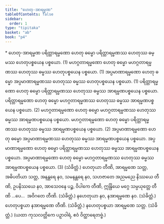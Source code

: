 ```yaml
---
title: "ဟေတု-အာရမ္မဏ"
tableOfContents: false
sidebar:
  order: 1
type: "tipitaka"
basket: "ab"
book: "p4"
---
```



<DynamicBreadcrumb />

<Paragraph type="center" book="p4">
* ဟေတု-အာရမ္မဏ
</Paragraph>

<Division number="168" book="p4" e="ch" v="39" p="525">

<Paragraph number="617" book="p4">
ပရိတ္တာရမ္မဏော ဟေတု ဓမ္မော ပရိတ္တာရမ္မဏဿ ဟေတုဿ ဓမ္မဿ ဟေတုပစ္စယေန ပစ္စယော. (1)
</Paragraph>

<Paragraph number="618" book="p4">
မဟဂ္ဂတာရမ္မဏော ဟေတု ဓမ္မော မဟဂ္ဂတာရမ္မဏဿ ဟေတုဿ ဓမ္မဿ ဟေတုပစ္စယေန ပစ္စယော. (1)
</Paragraph>

<Paragraph number="619" book="p4">
အပ္ပမာဏာရမ္မဏော ဟေတု ဓမ္မော အပ္ပမာဏာရမ္မဏဿ ဟေတုဿ ဓမ္မဿ ဟေတုပစ္စယေန ပစ္စယော. (1)
</Paragraph>

<Paragraph number="620" book="p4">
ပရိတ္တာရမ္မဏော ဟေတု ဓမ္မော ပရိတ္တာရမ္မဏဿ ဟေတုဿ ဓမ္မဿ အာရမ္မဏပစ္စယေန ပစ္စယော. ပရိတ္တာရမ္မဏော ဟေတု ဓမ္မော မဟဂ္ဂတာရမ္မဏဿ ဟေတုဿ ဓမ္မဿ အာရမ္မဏပစ္စယေန ပစ္စယော. (2)
</Paragraph>

<Paragraph number="621" book="p4">
မဟဂ္ဂတာရမ္မဏော ဟေတု ဓမ္မော မဟဂ္ဂတာရမ္မဏဿ ဟေတုဿ ဓမ္မဿ အာရမ္မဏပစ္စယေန ပစ္စယော. မဟဂ္ဂတာရမ္မဏော ဟေတု ဓမ္မော ပရိတ္တာရမ္မဏဿ ဟေတုဿ ဓမ္မဿ အာရမ္မဏပစ္စယေန ပစ္စယော. (2)
</Paragraph>

<Paragraph number="622" book="p4">
အပ္ပမာဏာရမ္မဏော ဟေတု ဓမ္မော အပ္ပမာဏာရမ္မဏဿ ဟေတုဿ ဓမ္မဿ အာရမ္မဏပစ္စယေန ပစ္စယော. အပ္ပမာဏာရမ္မဏော ဟေတု ဓမ္မော ပရိတ္တာရမ္မဏဿ ဟေတုဿ ဓမ္မဿ အာရမ္မဏပစ္စယေန ပစ္စယော. အပ္ပမာဏာရမ္မဏော ဟေတု ဓမ္မော မဟဂ္ဂတာရမ္မဏဿ ဟေတုဿ ဓမ္မဿ အာရမ္မဏပစ္စယေန ပစ္စယော. (3) (သံခိတ္တံ.)
</Paragraph>

</Division>
<Division number="169" book="p4" e="ch" v="39" p="526">

<Paragraph number="623" book="p4">
ဟေတုယာ တီဏိ, အာရမ္မဏေ သတ္တ, အဓိပတိယာ သတ္တ, အနန္တရေ နဝ, သမနန္တရေ နဝ, သဟဇာတေ အညမညေ နိဿယေ တီဏိ, ဥပနိဿယေ နဝ, အာသေဝနေ ပဉ္စ, ဝိပါကေ တီဏိ, ဣန္ဒြိယေ မဂ္ဂေ သမ္ပယုတ္တေ တီဏိ …ပေ…  အဝိဂတေ တီဏိ. (သံခိတ္တံ.)
</Paragraph>

<Paragraph number="624" book="p4">
နဟေတုယာ နဝ, နအာရမ္မဏေ နဝ. (သံခိတ္တံ.)
</Paragraph>

<Paragraph number="625" book="p4">
ဟေတုပစ္စယာ နအာရမ္မဏေ တီဏိ. (သံခိတ္တံ.)
</Paragraph>

<Paragraph number="626" book="p4">
နဟေတုပစ္စယာ အာရမ္မဏေ သတ္တ. (သံခိတ္တံ.)
</Paragraph>

<Paragraph number="627" book="p4">
(ယထာ ကုသလတ္တိကေ ပဉှာဝါရံ, ဧဝံ ဝိတ္ထာရေတဗ္ဗံ.)
</Paragraph>
</Division>